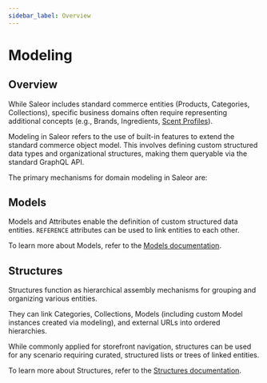 ```yaml
---
sidebar_label: Overview
---
```


# Modeling

## Overview

While Saleor includes standard commerce entities (Products, Categories, Collections), specific business domains often require representing additional concepts (e.g., Brands, Ingredients, [Scent Profiles](./models.mdx#example-use-case)).

Modeling in Saleor refers to the use of built-in features to extend the standard commerce object model. This involves defining custom structured data types and organizational structures, making them queryable via the standard GraphQL API.

The primary mechanisms for domain modeling in Saleor are:

## Models

Models and Attributes enable the definition of custom structured data entities. `REFERENCE` attributes can be used to link entities to each other.

To learn more about Models, refer to the [Models documentation](./models.mdx).

## Structures

Structures function as hierarchical assembly mechanisms for grouping and organizing various entities.

They can link Categories, Collections, Models (including custom Model instances created via modeling), and external URLs into ordered hierarchies.

While commonly applied for storefront navigation, structures can be used for any scenario requiring curated, structured lists or trees of linked entities.

To learn more about Structures, refer to the [Structures documentation](./structures.mdx).

